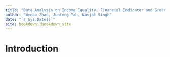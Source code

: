 ```yaml
--- 
title: "Data Analysis on Income Equality, Financial Indicator and Greenhouse Emission"
author: "Wenbo Zhao, Junfeng Yan, Navjot Singh"
date: "`r Sys.Date()`"
site: bookdown::bookdown_site
---
```


# Introduction

